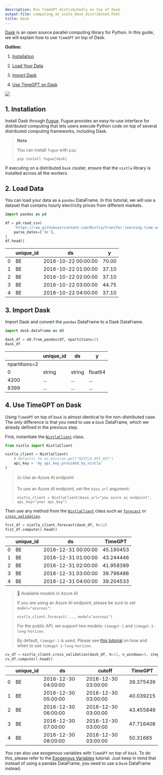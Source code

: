```yaml
---
description: Run TimeGPT distributedly on top of Dask
output-file: computing_at_scale_dask_distributed.html
title: Dask
---
```



[Dask](https://www.dask.org/get-started) is an open source parallel
computing library for Python. In this guide, we will explain how to use
`TimeGPT` on top of Dask.

**Outline:**

1.  [Installation](#installation)

2.  [Load Your Data](#load-your-data)

3.  [Import Dask](#import-dask)

4.  [Use TimeGPT on Dask](#use-timegpt-on-dask)

[![](https://colab.research.google.com/assets/colab-badge.svg)](https://colab.research.google.com/github/Nixtla/nixtla/blob/main/nbs/docs/tutorials/17_computing_at_scale_dask_distributed.ipynb)

## 1. Installation

Install Dask through [Fugue](https://fugue-tutorials.readthedocs.io/).
Fugue provides an easy-to-use interface for distributed computing that
lets users execute Python code on top of several distributed computing
frameworks, including Dask.

> **Note**
>
> You can install `fugue` with `pip`:
>
> ```shell
> pip install fugue[dask]
> ```

If executing on a distributed `Dask` cluster, ensure that the `nixtla`
library is installed across all the workers.

## 2. Load Data

You can load your data as a `pandas` DataFrame. In this tutorial, we
will use a dataset that contains hourly electricity prices from
different markets.

```python
import pandas as pd
```


```python
df = pd.read_csv(
    'https://raw.githubusercontent.com/Nixtla/transfer-learning-time-series/main/datasets/electricity-short.csv',
    parse_dates=['ds'],
) 
df.head()
```

|     | unique_id | ds                  | y     |
|-----|-----------|---------------------|-------|
| 0   | BE        | 2016-10-22 00:00:00 | 70.00 |
| 1   | BE        | 2016-10-22 01:00:00 | 37.10 |
| 2   | BE        | 2016-10-22 02:00:00 | 37.10 |
| 3   | BE        | 2016-10-22 03:00:00 | 44.75 |
| 4   | BE        | 2016-10-22 04:00:00 | 37.10 |

## 3. Import Dask

Import Dask and convert the `pandas` DataFrame to a Dask DataFrame.

```python
import dask.dataframe as dd
```


```python
dask_df = dd.from_pandas(df, npartitions=2)
dask_df
```

|               | unique_id | ds     | y       |
|---------------|-----------|--------|---------|
| npartitions=2 |           |        |         |
| 0             | string    | string | float64 |
| 4200          | ...       | ...    | ...     |
| 8399          | ...       | ...    | ...     |

## 4. Use TimeGPT on Dask

Using `TimeGPT` on top of `Dask` is almost identical to the
non-distributed case. The only difference is that you need to use a
`Dask` DataFrame, which we already defined in the previous step.

First, instantiate the
[`NixtlaClient`](https://Nixtla.github.io/nixtla/src/nixtla_client.html#nixtlaclient)
class.

```python
from nixtla import NixtlaClient
```


```python
nixtla_client = NixtlaClient(
    # defaults to os.environ.get("NIXTLA_API_KEY")
    api_key = 'my_api_key_provided_by_nixtla'
)
```

> 👍 Use an Azure AI endpoint
>
> To use an Azure AI endpoint, set the `base_url` argument:
>
> `nixtla_client = NixtlaClient(base_url="you azure ai endpoint", api_key="your api_key")`

Then use any method from the
[`NixtlaClient`](https://Nixtla.github.io/nixtla/src/nixtla_client.html#nixtlaclient)
class such as
[`forecast`](https://nixtlaverse.nixtla.io/nixtla/nixtla_client.html#nixtlaclient-forecast)
or
[`cross_validation`](https://nixtlaverse.nixtla.io/nixtla/nixtla_client.html#nixtlaclient-cross-validation).

```python
fcst_df = nixtla_client.forecast(dask_df, h=12)
fcst_df.compute().head()
```

|     | unique_id | ds                  | TimeGPT   |
|-----|-----------|---------------------|-----------|
| 0   | BE        | 2016-12-31 00:00:00 | 45.190453 |
| 1   | BE        | 2016-12-31 01:00:00 | 43.244446 |
| 2   | BE        | 2016-12-31 02:00:00 | 41.958389 |
| 3   | BE        | 2016-12-31 03:00:00 | 39.796486 |
| 4   | BE        | 2016-12-31 04:00:00 | 39.204533 |

> 📘 Available models in Azure AI
>
> If you are using an Azure AI endpoint, please be sure to set
> `model="azureai"`:
>
> `nixtla_client.forecast(..., model="azureai")`
>
> For the public API, we support two models: `timegpt-1` and
> `timegpt-1-long-horizon`.
>
> By default, `timegpt-1` is used. Please see [this
> tutorial](https://docs.nixtla.io/docs/tutorials-long_horizon_forecasting)
> on how and when to use `timegpt-1-long-horizon`.

```python
cv_df = nixtla_client.cross_validation(dask_df, h=12, n_windows=5, step_size=2)
cv_df.compute().head()
```

|     | unique_id | ds                  | cutoff              | TimeGPT   |
|-----|-----------|---------------------|---------------------|-----------|
| 0   | BE        | 2016-12-30 04:00:00 | 2016-12-30 03:00:00 | 39.375439 |
| 1   | BE        | 2016-12-30 05:00:00 | 2016-12-30 03:00:00 | 40.039215 |
| 2   | BE        | 2016-12-30 06:00:00 | 2016-12-30 03:00:00 | 43.455849 |
| 3   | BE        | 2016-12-30 07:00:00 | 2016-12-30 03:00:00 | 47.716408 |
| 4   | BE        | 2016-12-30 08:00:00 | 2016-12-30 03:00:00 | 50.31665  |

You can also use exogenous variables with `TimeGPT` on top of `Dask`. To
do this, please refer to the [Exogenous
Variables](https://docs.nixtla.io/docs/tutorials-exogenous_variables)
tutorial. Just keep in mind that instead of using a pandas DataFrame,
you need to use a `Dask` DataFrame instead.

